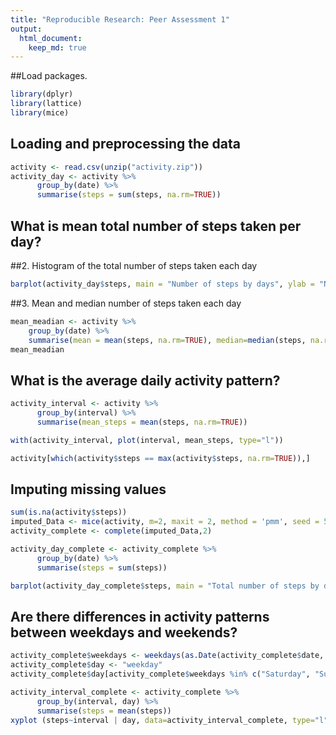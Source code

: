 ```yaml
---
title: "Reproducible Research: Peer Assessment 1"
output: 
  html_document:
    keep_md: true
---
```



##Load packages.
```r
library(dplyr)
library(lattice)
library(mice)

```


## Loading and preprocessing the data
```r
activity <- read.csv(unzip("activity.zip"))
activity_day <- activity %>%
      group_by(date) %>%
      summarise(steps = sum(steps, na.rm=TRUE))
```


## What is mean total number of steps taken per day?


##2. Histogram of the total number of steps taken each day
```r
barplot(activity_day$steps, main = "Number of steps by days", ylab = "Number of steps")
```

##3. Mean and median number of steps taken each day
```r
mean_meadian <- activity %>%
    group_by(date) %>%
    summarise(mean = mean(steps, na.rm=TRUE), median=median(steps, na.rm=TRUE))
mean_meadian
```

## What is the average daily activity pattern?
```r
activity_interval <- activity %>%
      group_by(interval) %>%
      summarise(mean_steps = mean(steps, na.rm=TRUE))

with(activity_interval, plot(interval, mean_steps, type="l"))

activity[which(activity$steps == max(activity$steps, na.rm=TRUE)),]

```

## Imputing missing values

```r
sum(is.na(activity$steps))
imputed_Data <- mice(activity, m=2, maxit = 2, method = 'pmm', seed = 500)
activity_complete <- complete(imputed_Data,2)

activity_day_complete <- activity_complete %>%
      group_by(date) %>%
      summarise(steps = sum(steps))

barplot(activity_day_complete$steps, main = "Total number of steps by days (with no missing values)", ylab = "Number of steps")

```

## Are there differences in activity patterns between weekdays and weekends?

```r
activity_complete$weekdays <- weekdays(as.Date(activity_complete$date,'%Y-%m-%d'))
activity_complete$day <- "weekday"
activity_complete$day[activity_complete$weekdays %in% c("Saturday", "Sunday")] <- "weekend"

activity_interval_complete <- activity_complete %>%
      group_by(interval, day) %>%
      summarise(steps = mean(steps))
xyplot (steps~interval | day, data=activity_interval_complete, type="l")
```
